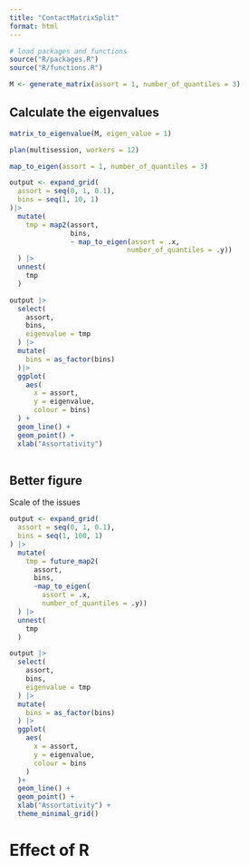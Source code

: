 ```yaml
---
title: "ContactMatrixSplit"
format: html
---
```


```r
# load packages and functions
source("R/packages.R")
source("R/functions.R")
```

```r
M <- generate_matrix(assort = 1, number_of_quantiles = 3)
```

## Calculate the eigenvalues

```r
matrix_to_eigenvalue(M, eigen_value = 1)
```


```r
plan(multisession, workers = 12)

map_to_eigen(assort = 1, number_of_quantiles = 3)

output <- expand_grid(
  assort = seq(0, 1, 0.1),
  bins = seq(1, 10, 1)
)|> 
  mutate(
    tmp = map2(assort,
               bins,
               ~ map_to_eigen(assort = .x,
                             number_of_quantiles = .y))
  ) |> 
  unnest(
    tmp
  )

output |> 
  select(
    assort,
    bins,
    eigenvalue = tmp
  ) |> 
  mutate(
    bins = as_factor(bins)
  )|> 
  ggplot(
    aes(
      x = assort,
      y = eigenvalue,
      colour = bins)
  ) +
  geom_line() +
  geom_point() +
  xlab("Assortativity")
  
```
## Better figure

Scale of the issues
```r
output <- expand_grid(
  assort = seq(0, 1, 0.1),
  bins = seq(1, 100, 1)
) |> 
  mutate(
    tmp = future_map2(
      assort,
      bins,
      ~map_to_eigen(
        assort = .x,
        number_of_quantiles = .y))
  ) |> 
  unnest(
    tmp
  )

output |> 
  select(
    assort,
    bins,
    eigenvalue = tmp
  ) |> 
  mutate(
    bins = as_factor(bins)
  ) |> 
  ggplot(
    aes(
      x = assort,
      y = eigenvalue,
      colour = bins
    )
  )+
  geom_line() +
  geom_point() +
  xlab("Assortativity") +
  theme_minimal_grid()

```

# Effect of R

```r

```


